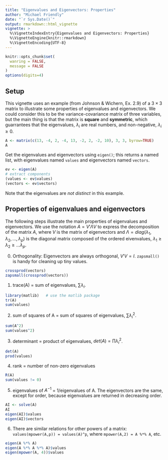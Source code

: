```yaml
---
title: "Eigenvalues and Eigenvectors: Properties"
author: "Michael Friendly"
date: "`r Sys.Date()`"
output: rmarkdown::html_vignette
vignette: >
  %\VignetteIndexEntry{Eigenvalues and Eigenvectors: Properties}
  %\VignetteEngine{knitr::rmarkdown}
  %\VignetteEncoding{UTF-8}
---
```


```r
knitr::opts_chunk$set(
  wanring = FALSE,
  message = FALSE
)
options(digits=4)
```
## Setup

This vignette uses an example (from Johnson & Wichern,  Ex. 2.9) of a $3 \times 3$ matrix to illustrate some properties of
eigenvalues and eigenvectors.  We could consider this to be the variance-covariance matrix of three variables,
but the main thing is that the matrix is **square** and **symmetric**, which guarrantees that the eigenvalues, $\lambda_i$ are
real numbers, and non-negative, $\lambda_i \ge 0$.

```r
A <- matrix(c(13, -4, 2, -4, 13, -2, 2, -2, 10), 3, 3, byrow=TRUE)
A
```

Get the eigenvalues and eigenvectors using `eigen()`;  this returns a named list, with eigenvalues named `values` and
eigenvectors named `vectors`.
```r
ev <- eigen(A)
# extract components
(values <- ev$values)
(vectors <- ev$vectors)
```
Note that the eigenvalues are *not distinct* in this example.  

## Properties of eigenvalues and eigenvectors
The following steps illustrate the main properties of eigenvalues and eigenvectors.  We use the notation
$A = V' \Lambda V$ to express the decomposition of the matrix $A$, where $V$ is the matrix of
eigenvectors and $\Lambda = diag(\lambda_1, \lambda_2, \dots, \lambda_p)$ is the diagonal matrix
composed of the ordered eivenvalues, $\lambda_1 \ge \lambda_2 \ge \dots \lambda_p$.

0. Orthogonality: Eigenvectors are always orthogonal, $V' V = I$.  `zapsmall()` is handy for cleaning up tiny values.
```r
crossprod(vectors)
zapsmall(crossprod(vectors))
```


1. trace(A) = sum of eigenvalues, $\sum \lambda_i$.
```r
library(matlib)   # use the matlib package
tr(A)
sum(values)
```

2. sum of squares of A = sum of squares of eigenvalues, $\sum \lambda_i^2$.
```r
sum(A^2)
sum(values^2)
```

3. determinant = product of eigenvalues, $det(A) = \prod \lambda_i^2$.
```r
det(A)
prod(values)
```

4. rank = number of non-zero eigenvalues
```r
R(A)
sum(values != 0)
```


5. eigenvalues of $A^{-1}$ = 1/eigenvalues of A. The eigenvectors are the same, except for order, because eigenvalues
are returned in decreasing order.
```r
AI <- solve(A)
AI
eigen(AI)$values
eigen(AI)$vectors
```

6. There are similar relations for other powers of a matrix: `values(mpower(A,p)) = values(A)^p`, where 
`mpower(A,2) = A %*% A`, etc.
```r
eigen(A %*% A)
eigen(A %*% A %*% A)$values
eigen(mpower(A, 4))$values

```

